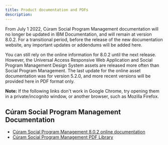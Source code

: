 ```yaml
---
title: Product documentation and PDFs
description: 
---
```


From July 1 2022, Cúram Social Program Management documentation will no longer be updated in IBM Documentation, and will remain at version 8.0.2. For a transitional period, before the release of the new documentation website, any important updates or addendums will be added here.

You can still rely on the online information for 8.0.2 until the next release. However, the Universal Access Responsive Web Application and Social Program Management Design System assets are released more often than Social Program Management. The last update for the online asset documentation was for version 5.2.0, and more recent versions will be provided here in PDF format only.

 **Note:** If the following links don't work in Google Chrome, try opening them in a private/incognito window, or another browser, such as Mozilla Firefox.

<!--## Universal Access Responsive Web Application PDFs

* [Universal Access Responsive Web Application 5.2.1, released 21 July 2022](/UniversalAccess_5_2_1.pdf)

## Social Program Management Design System PDFs

* [Social Program Management Design System 5.2.1, released 21 July 202](/SPM_DesignSystem_5_2_1.pdf)
-->
## Cúram Social Program Management Documentation

* [Cúram Social Program Management 8.0.2 online documentation](https://www.ibm.com/docs/en/spm/8.0.2)
* [Cúram Social Program Management PDF Library](https://www.ibm.com/support/pages/ibm-c%C3%BAram-social-program-management-pdf-library)
